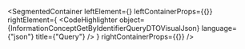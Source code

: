 
<SegmentedContainer
  leftElement={<InformationConceptGetByIdentifierQueryDTODesc />}
  leftContainerProps={{}}
  rightElement={
    <CodeHighlighter
      object={InformationConceptGetByIdentifierQueryDTOVisualJson}
      language={"json"}
      title={"Query"}
    />
  }
  rightContainerProps={{}}
/>
